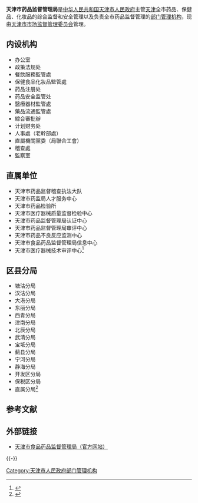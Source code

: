 {{第一手来源}}
{{Non-free|time=2017-12-02T10:52:32+00:00}}
{{Infobox PRCG
|机构名称=天津市药品监督管理局
|标志1=Red star.svg
|标志1说明=[[s:国务院关于国家行政机关和企业事业单位社会团体印章管理的规定|1999年规定]]：[[印章|印章]][[直径|直径]]?厘米，中央刊[[五角星|五角星]]。
|职位1=局长
|人员1=
|职位2=副局长
|人员2=
|人数2=2
|业务上级机构=[[国家药品监督管理局|国家药品监督管理局]]
|组织上级机构=[[天津市市场监督管理委员会|天津市市场监督管理委员会]]
|机构类型=[[天津市人民政府部门管理机构|天津市人民政府部门管理机构]]
|行政级别=副地厅级
|地址1=[[天津市|天津市]][[和平区_(天津市)|和平区]]岳阳道79号
|网站=天津市食品药品监督管理局
|网址=http://www.tda.gov.cn/index.jsp
}}

'''天津市药品监督管理局'''是[[中华人民共和国|中华人民共和国]][[天津市人民政府|天津市人民政府]]主管[[天津市|天津]]全市药品、保健品、化妆品的综合监督和安全管理以及负责全市药品监督管理的[[天津市人民政府部门管理机构|部门管理机构]]，现由[[天津市市场监督管理委员会|天津市市场监督管理委员会]]管理。

==内设机构==
*办公室
*政策法规处
*餐飲服務監管處
*保健食品化妝品監管處
*药品注册处
*药品安全监管处
*醫療器材監管處
*藥品流通監管處
*綜合審批辦
*计划财务处
*人事處（老幹部處）
*直屬機關黨委（局聯合工會）
*稽查處
*監察室

==直属单位==
*天津市药品监督稽查执法大队
*天津市药监局人才服务中心
*天津市药品检验所
*天津市医疗器械质量监督检验中心
*天津市药品监督管理局认证中心
*天津市药品监督管理局审评中心
*天津市药品不良反应监测中心
*天津市食品药品监督管理局信息中心
*天津市医疗器械技术审评中心<ref>{{Cite web |url=http://www.tda.gov.cn/profile/suborgan.jsp |title=天津市食品药品监督管理局下属单位 |access-date=2010-04-20 |archive-date=2010-01-06 |archive-url=https://web.archive.org/web/20100106190604/http://www.tda.gov.cn/profile/suborgan.jsp |dead-url=yes }}</ref>

==区县分局==
*塘沽分局
*汉沽分局	
*大港分局	
*东丽分局	
*西青分局	
*津南分局	
*北辰分局	
*武清分局	
*宝坻分局	
*蓟县分局	
*宁河分局	
*静海分局	
*开发区分局	
*保税区分局	
*直属分局<ref>{{Cite web |url=http://www.tda.gov.cn/profile/branch_office.jsp |title=区县分局 |access-date=2010-04-20 |archive-date=2009-07-17 |archive-url=https://web.archive.org/web/20090717093308/http://www.tda.gov.cn/profile/branch_office.jsp |dead-url=yes }}</ref>

==参考文献==
{{Reflist}}

==外部链接==
*[https://web.archive.org/web/20100505080824/http://www.tda.gov.cn/index.jsp 天津市食品药品监督管理局（官方网站）]

{{-}}
{{天津市人民政府}}

[[Category:天津市人民政府部门管理机构|Category:天津市人民政府部门管理机构]]